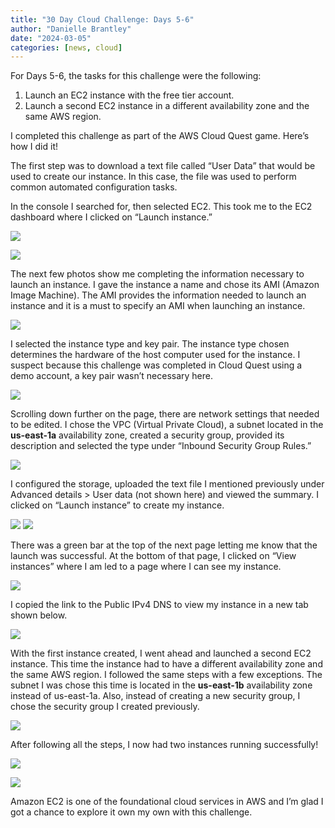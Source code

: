 ```yaml
---
title: "30 Day Cloud Challenge: Days 5-6"
author: "Danielle Brantley"
date: "2024-03-05"
categories: [news, cloud]
---
```


For Days 5-6, the tasks for this challenge were the following: 

1. Launch an EC2 instance with the free tier account.
2. Launch a second EC2 instance in a different availability zone and the same AWS region.

I completed this challenge as part of the AWS Cloud Quest game. Here's how I did it!

The first step was to download a text file called "User Data" that would be used to create our instance. In this case, the file was used to perform common automated configuration tasks.

In the console I searched for, then selected EC2. This took me to the EC2 dashboard where I clicked on "Launch instance."

![](p4-images/console.png)


![](p4-images/EC2 Dashboard.png)

The next few photos show me completing the information necessary to launch an instance. I gave the instance a name and chose its AMI (Amazon Image Machine). The AMI provides the information needed to launch an instance and it is a must to specify an AMI when launching an instance.

![](p4-images/launch an instance-1.png)

I selected the instance type and key pair. The instance type chosen determines the hardware of the host computer used for the instance. I suspect because this challenge was completed in Cloud Quest using a demo account, a key pair wasn't necessary here. 

![](p4-images/launch an instance-2.png)

Scrolling down further on the page, there are network settings that needed to be edited. I chose the VPC (Virtual Private Cloud), a subnet located in the **us-east-1a** availability zone, created a security group, provided its description and selected the type under "Inbound Security Group Rules."

![](p4-images/launch an instance-3.png)

I configured the storage, uploaded the text file I mentioned previously under Advanced details > User data (not shown here) and viewed the summary. I clicked on "Launch instance" to create my instance.


![](p4-images/launch an instance-4.png)
![](p4-images/launch an instance-5.png)

There was a green bar at the top of the next page letting me know that the launch was successful. At the bottom of that page, I clicked on "View instances" where I am led to a page where I can see my instance.

![](p4-images/view instance.png)

I copied the link to the Public IPv4 DNS to view my instance in a new tab shown below.

![](p4-images/instance running-1.png)

With the first instance created, I went ahead and launched a second EC2 instance. This time the instance had to have a different availability zone and the same AWS region. I followed the same steps with a few exceptions. The subnet I was chose this time is located in the **us-east-1b** availability zone instead of us-east-1a. Also, instead of creating a new security group, I chose the security group I created previously.

![](p4-images/new instance-1.png)

After following all the steps, I now had two instances running successfully!

![](p4-images/view instances-2.png)

![](p4-images/instance running-2.png)

Amazon EC2 is one of the foundational cloud services in AWS and I'm glad I got a chance to explore it own my own with this challenge.



